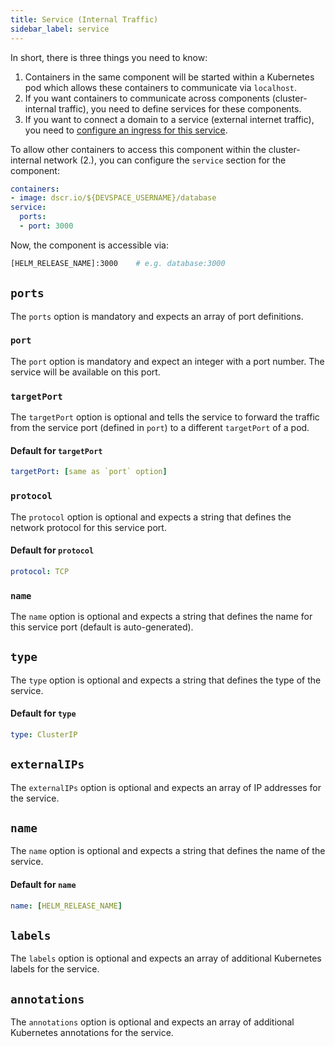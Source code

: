 ```yaml
---
title: Service (Internal Traffic)
sidebar_label: service
---
```


In short, there is three things you need to know:

1. Containers in the same component will be started within a Kubernetes pod which allows these containers to communicate via `localhost`.
2. If you want containers to communicate across components (cluster-internal traffic), you need to define services for these components.
3. If you want to connect a domain to a service (external internet traffic), you need to [configure an ingress for this service](../configuration/ingress.mdx).

To allow other containers to access this component within the cluster-internal network (2.), you can configure the `service` section for the component:
```yaml
containers:
- image: dscr.io/${DEVSPACE_USERNAME}/database
service:
  ports:
  - port: 3000
```
Now, the component is accessible via:
```bash
[HELM_RELEASE_NAME]:3000    # e.g. database:3000
```


## `ports`
The `ports` option is mandatory and expects an array of port definitions.


### `port`
The `port` option is mandatory and expect an integer with a port number. The service will be available on this port.


### `targetPort`
The `targetPort` option is optional and tells the service to forward the traffic from the service port (defined in `port`) to a different `targetPort` of a pod.

#### Default for `targetPort`
```yaml
targetPort: [same as `port` option]
```


### `protocol`
The `protocol` option is optional and expects a string that defines the network protocol for this service port.

#### Default for `protocol`
```yaml
protocol: TCP
```


### `name`
The `name` option is optional and expects a string that defines the name for this service port (default is auto-generated).


## `type`
The `type` option is optional and expects a string that defines the type of the service.

#### Default for `type`
```yaml
type: ClusterIP
```


## `externalIPs`
The `externalIPs` option is optional and expects an array of IP addresses for the service.


## `name`
The `name` option is optional and expects a string that defines the name of the service.

#### Default for `name`
```yaml
name: [HELM_RELEASE_NAME]
```


## `labels`
The `labels` option is optional and expects an array of additional Kubernetes labels for the service.


## `annotations`
The `annotations` option is optional and expects an array of additional Kubernetes annotations for the service.


